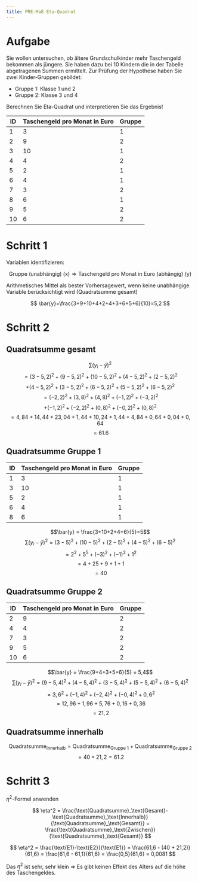 ```yaml
--- 
title: PRE-Maß Eta-Quadrat
---
```


# Aufgabe

 Sie wollen untersuchen, ob ältere Grundschulkinder mehr Taschengeld bekommen als jüngere. Sie haben dazu bei 10 Kindern die in der Tabelle abgetragenen Summen ermittelt. Zur Prüfung der Hypothese haben Sie zwei Kinder-Gruppen gebildet:

- Gruppe 1: Klasse 1 und 2 
- Gruppe 2: Klasse 3 und 4
 
 Berechnen Sie Eta-Quadrat und interpretieren Sie das Ergebnis!


| ID | Taschengeld pro Monat in Euro | Gruppe |
|----|-------------------------------|--------|
| 1  | 3                             | 1      |
| 2  | 9                             | 2      |
| 3  | 10                            | 1      |
| 4  | 4                             | 2      |
| 5  | 2                             | 1      |
| 6  | 4                             | 1      |
| 7  | 3                             | 2      |
| 8  | 6                             | 1      |
| 9  | 5                             | 2      |
| 10 | 6                             | 2      |

# Schritt 1
Variablen identifizieren: 

$$\text{Gruppe (unabhängig) (x)} \Rightarrow \text{Taschengeld pro Monat in Euro (abhängig) (y)}$$

Arithmetisches Mittel als bester Vorhersagewert, wenn keine
unabhängige Variable berücksichtigt wird (Quadratsumme gesamt)

$$
\bar{y}=\frac{3+9+10+4+2+4+3+6+5+6}{10}=5,2
$$


# Schritt 2

## Quadratsumme gesamt

$$
\sum(y_i - \bar{y})^2
$$
$$= (3-5,2)^2 + (9-5,2)^2 + (10-5,2)^2 + (4-5,2)^2 + (2-5,2)^2$$
$$+ (4-5,2)^2 + (3-5,2)^2 + (6-5,2)^2 + (5-5,2)^2 + (6-5,2)^2$$
$$=(-2,2)^2 + (3,8)^2 + (4,8)^2 + (-1,2)^2 + (-3,2)^2$$
$$+ (-1,2)^2 + (-2,2)^2 + (0,8)^2 + (-0,2)^2 + (0,8)^2$$
$$= 4,84 + 14,44 + 23,04 + 1,44 + 10,24 + 1,44 + 4,84 + 0,64 + 0,04 + 0,64$$
$$= 61.6$$

## Quadratsumme Gruppe 1

| ID | Taschengeld pro Monat in Euro | Gruppe |
|----|-------------------------------|--------|
| 1  | 3                             | 1      |
| 3  | 10                            | 1      |
| 5  | 2                             | 1      |
| 6  | 4                             | 1      |
| 8  | 6                             | 1      |

$$\bar{y} = \frac{3+10+2+4+6}{5}=5$$
$$\sum(y_i - \bar{y})^2 = (3-5)^2 + (10-5)^2 + (2-5)^2 + (4-5)^2 + (6-5)^2$$
$$= 2^2 + 5^5 + (-3)^2 + (-1)^2 + 1^2$$
$$= 4 + 25 + 9 + 1 + 1$$
$$= 40$$

## Quadratsumme Gruppe 2

| ID | Taschengeld pro Monat in Euro | Gruppe |
|----|-------------------------------|--------|
| 2  | 9                             | 2      |
| 4  | 4                             | 2      |
| 7  | 3                             | 2      |
| 9  | 5                             | 2      |
| 10 | 6                             | 2      |

$$\bar{y} = \frac{9+4+3+5+6}{5} = 5,4$$
$$\sum(y_i - \bar{y})^2 = (9-5,4)^2 + (4-5,4)^2 + (3-5,4)^2 + (5-5,4)^2 + (6-5,4)^2$$
$$= 3,6^2 + (-1,4)^2 + (-2,4)^2 + (-0,4)^2 + 0,6^2$$
$$= 12,96 + 1,96 + 5,76 + 0,16 + 0,36$$
$$= 21,2$$

## Quadratsumme innerhalb

$$\text{Quadratsumme}_\text{Innerhalb}=\text{Quadratsumme}_\text{Gruppe 1} + \text{Quadratsumme}_\text{Gruppe 2}$$ 
$$= 40 + 21,2 = 61.2$$

# Schritt 3

$\eta^2$-Formel anwenden


$$
\eta^2 = \frac{\text{Quadratsumme}_\text{Gesamt}-\text{Quadratsumme}_\text{Innerhalb}}{\text{Quadratsumme}_\text{Gesamt}} = \frac{\text{Quadratsumme}_\text{Zwischen}}{\text{Quadratsumme}_\text{Gesamt}}
$$

$$
\eta^2 = \frac{\text{E1}-\text{E2}}{\text{E1}} = \frac{61,6 - (40 + 21,2)}{61,6} = \frac{61,6 - 61,1}{61,6} = \frac{0,5}{61,6} = 0,0081
$$

Das $\eta^2$ ist sehr, sehr klein $\Rightarrow$
Es gibt keinen Effekt des Alters auf die höhe des Taschengeldes. 